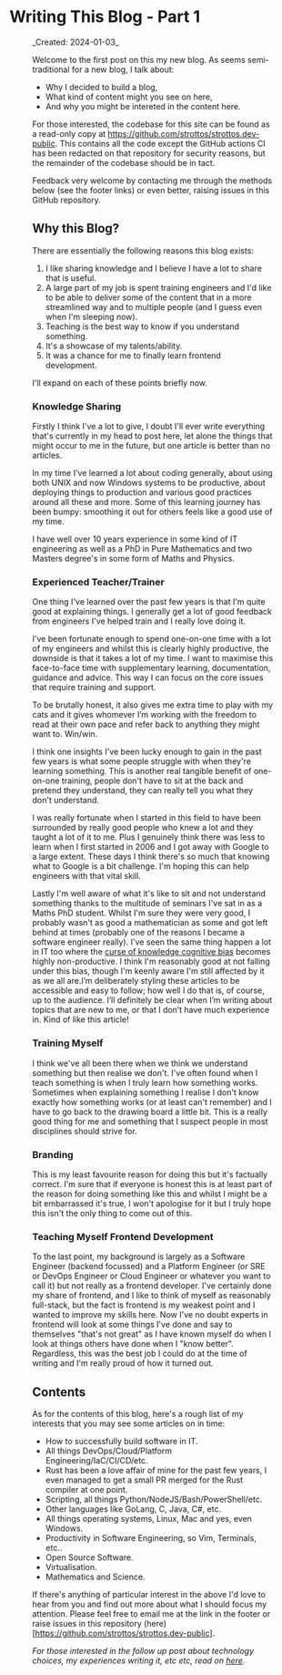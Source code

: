 
# Writing This Blog - Part 1

<Figure
  src="/images/large-logo.png"
  width="1024"
  height="1024"
  classes="lg:w-6/12 lg:float-right lg:mx-4"
  alt="Title" />

<p className="text-xl mb-4">_Created: 2024-01-03_</p>

Welcome to the first post on this my new blog. As seems semi-traditional for a
new blog, I talk about:
- Why I decided to build a blog,
- What kind of content might you see on here,
- And why you might be intereted in the content here.

For those interested, the codebase for this site can be found as a read-only
copy at https://github.com/strottos/strottos.dev-public. This contains all the
code except the GitHub actions CI has been redacted on that repository for
security reasons, but the remainder of the codebase should be in tact.

Feedback very welcome by contacting me through the methods below (see the footer
links) or even better, raising issues in this GitHub repository.

## Why this Blog?

There are essentially the following reasons this blog exists:
1. I like sharing knowledge and I believe I have a lot to share that is useful.
2. A large part of my job is spent training engineers and I'd like to be able to
   deliver some of the content that in a more streamlined way and to multiple
   people (and I guess even when I'm sleeping now).
3. Teaching is the best way to know if you understand something.
4. It's a showcase of my talents/ability.
5. It was a chance for me to finally learn frontend development.

I'll expand on each of these points briefly now.

### Knowledge Sharing

Firstly I think I've a lot to give, I doubt I'll ever write everything that's
currently in my head to post here, let alone the things that might occur to me
in the future, but one article is better than no articles.

In my time I've learned a lot about coding generally, about using both UNIX and
now Windows systems to be productive, about deploying things to production and
various good practices around all these and more. Some of this learning journey
has been bumpy: smoothing it out for others feels like a good use of my time.

I have well over 10 years experience in some kind of IT engineering as well as a
PhD in Pure Mathematics and two Masters degree's in some form of Maths and
Physics.

### Experienced Teacher/Trainer

One thing I've learned over the past few years is that I'm quite good at
explaining things. I generally get a lot of good feedback from engineers I've
helped train and I really love doing it.

I've been fortunate enough to spend one-on-one time with a lot of my
engineers and whilst this is clearly highly productive, the downside is that it
takes a lot of my time. I want to maximise this face-to-face time with
supplementary learning, documentation, guidance and advice. This way I can focus
on the core issues that require training and support.

To be brutally honest, it also gives me extra time to play with my cats and it
gives whomever I’m working with the freedom to read at their own pace and refer
back to anything they might want to. Win/win.

I think one insights I've been lucky enough to gain in the past few years is
what some people struggle with when they're learning something. This is another
real tangible benefit of one-on-one training, people don't have to
sit at the back and pretend they understand, they can really tell you what they
don't understand.

I was really fortunate when I started in this field to have been surrounded by
really good people who knew a lot and they taught a lot of it to me. Plus I
genuinely think there was less to learn when I first started in 2006 and I got
away with Google to a large extent. These days I think there's so much that
knowing what to Google is a bit challenge. I'm hoping this can help engineers
with that vital skill.

Lastly I'm well aware of what it's like to sit and not understand
something thanks to the multitude of seminars I've sat in as a Maths PhD
student. Whilst I'm sure they were very good, I probably wasn't as good a
mathematician as some and got left behind at times (probably one of the reasons
I became a software engineer really). I've seen the same thing happen a lot in
IT too where the [curse of knowledge cognitive
bias](https://thedecisionlab.com/reference-guide/management/curse-of-knowledge)
becomes highly non-productive. I think I'm reasonably good at not falling under
this bias, though I'm keenly aware I'm still affected by it as we all are.I’m
deliberately styling these articles to be accessible and easy to follow; how
well I do that is, of course, up to the audience. I’ll definitely be clear when
I’m writing about topics that are new to me, or that I don’t have much
experience in. Kind of like this article!

### Training Myself

I think we've all been there when we think we understand something but then
realise we don't. I've often found when I teach something is when I truly learn
how something works. Sometimes when explaining something I realise I don't know
exactly how something works (or at least can't remember) and I have to go back
to the drawing board a little bit. This is a really good thing for me and
something that I suspect people in most disciplines should strive for.

### Branding

This is my least favourite reason for doing this but it's factually correct. I'm
sure that if everyone is honest this is at least part of the reason for doing
something like this and whilst I might be a bit embarrassed it's true, I won't
apologise for it but I truly hope this isn't the only thing to come out of this.

### Teaching Myself Frontend Development

To the last point, my background is largely as a Software Engineer (backend
focussed) and a Platform Engineer (or SRE or DevOps Engineer or Cloud Engineer
or whatever you want to call it) but not really as a frontend developer. I've
certainly done my share of frontend, and I like to think of myself as reasonably
full-stack, but the fact is frontend is my weakest point and I wanted to improve
my skills here. Now I've no doubt experts in frontend will look at some things
I've done and say to themselves "that's not great" as I have known myself do
when I look at things others have done when I "know better". Regardless, this
was the best job I could do at the time of writing and I'm really proud of how
it turned out.

## Contents

As for the contents of this blog, here's a rough list of my interests that you
may see some articles on in time:
- How to successfully build software in IT.
- All things DevOps/Cloud/Platform Engineering/IaC/CI/CD/etc.
- Rust has been a love affair of mine for the past few years, I even managed to
get a small PR merged for the Rust compiler at one point.
- Scripting, all things Python/NodeJS/Bash/PowerShell/etc.
- Other languages like GoLang, C, Java, C#, etc.
- All things operating systems, Linux, Mac and yes, even Windows.
- Productivity in Software Engineering, so Vim, Terminals, etc..
- Open Source Software.
- Virtualisation.
- Mathematics and Science.

If there's anything of particular interest in the above I'd love to hear from
you and find out more about what I should focus my attention. Please feel free
to email me at the link in the footer or raise issues in this repository
(here)[https://github.com/strottos/strottos.dev-public].

_For those interested in the follow up post about technology choices, my
experiences writing it, etc etc, read on [here](/posts/writing-this-blog-pt-2)._
